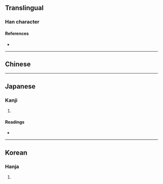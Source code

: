 {{also|廝}}
{{character info}}
==Translingual==

===Han character===
{{Han char|rn=27|rad=厂|as=12|sn=14|four=71221|canj=MTCL|ids=⿸厂斯}}

====References====
* {{Han ref|kx=0163.010|dkj=03026|dj=0371.010|hdz=10077.130|uh=53AE|ud=21422}}

----

==Chinese==
{{zh-see|廝}}

----

==Japanese==

===Kanji===
{{ja-kanji|grade=|rs=厂12}}

# {{rfdef|ja|sort=厂12}}

====Readings====
* {{ja-readings|on=[[し]] (shi)|kun=[[こもの]] (komono)}}

----

==Korean==

===Hanja===
{{ko-hanja|hangeul=시|rv=si|mr=si}}

# {{rfdef|ko|sort=厂12}}